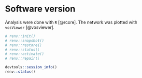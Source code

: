 
# Software version {#software-version}

Analysis were done with `R` [@rcore]. The network was plotted with `vosViewer` [@vosviewer].

```r
# renv::init()
# renv::snapshot()
# renv::restore()
# renv::status()
# renv::activate()
# renv::repair()

devtools::session_info()
renv::status()
```

